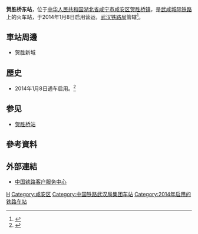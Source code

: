{{Infobox China railway station
|车站名称 =贺胜桥东站
|图片 = 
|图片介绍 = 
|车站名称拼音 =Heshengqiaodong
|英文名称=Heshengqiaodong Railway Station
|车站代码 = 21125<ref>{{cite web|url=http://hyfw.12306.cn/hyinfo/action/FwcszsAction_index?type=1|title=营业站服务信息查询|publisher=[[中国铁路客户服务中心|中国铁路客户服务中心]]|accessdate=2017-03-25|archive-date=2016-11-06|archive-url=https://web.archive.org/web/20161106075157/http://hyfw.12306.cn/hyinfo/action/FwcszsAction_index?type=1|dead-url=no}}</ref>
|电报码 = HLN
|拼音码 = HSD
|车站位置 = [[湖北省|湖北省]][[咸宁市|咸宁市]][[咸安区|咸安区]][[贺胜桥镇|贺胜桥镇]]
|归属 = [[武汉铁路局|武汉铁路局]]
|线路 = [[武咸城际铁路|武咸城际铁路]]
|车站等级 = 
|月台数目 = 2
|股道数目 = 4
|坐标 = {{coord|30|1|18.45|N|114|21|59.32|E|display=inline,title}}
}}
'''贺胜桥东站'''，位于[[中华人民共和国|中华人民共和国]][[湖北省|湖北省]][[咸宁市|咸宁市]][[咸安区|咸安区]][[贺胜桥镇|贺胜桥镇]]，是[[武咸城际铁路|武咸城际铁路]]上的火车站，于2014年1月8日启用营运，[[武汉铁路局|武汉铁路局]]管辖<ref>{{cite news|url = http://news.xinmin.cn/shehui/2013/12/27/23083245.html|title = 武咸城铁贺胜桥东站：“一站一成”机遇无限|work = 新民网|date = 2013-12-27|accessdate = 2016-11-03|archive-date = 2016-11-04|archive-url = https://web.archive.org/web/20161104043629/http://news.xinmin.cn/shehui/2013/12/27/23083245.html|dead-url = no}}</ref>。

==車站周邊==
*贺胜新城

==歷史==
* 2014年1月8日通车启用。<ref>{{cite news|url = http://news.sina.com.cn/o/2014-01-07/025929173483.shtml|title = 武咸城铁沿线车站明日全部开通|work = [[新浪网|新浪网]]|date = 2014-01-07|accessdate = 2016-11-03|archive-date = 2016-11-03|archive-url = https://web.archive.org/web/20161103235410/http://news.sina.com.cn/o/2014-01-07/025929173483.shtml|dead-url = no}}</ref>

==参见==
*[[贺胜桥站|贺胜桥站]]

==參考資料==
{{reflist}}

==外部連結==
* [http://www.12306.cn/mormhweb 中国铁路客户服务中心]{{Wayback|url=http://www.12306.cn/mormhweb |date=20161103232133 }}

{{China-rail-stub}}
{{武咸城际铁路}}
[[Category:咸宁市铁路车站|H]]
[[Category:咸安区|Category:咸安区]]
[[Category:中国铁路武汉局集团车站|Category:中国铁路武汉局集团车站]]
[[Category:2014年启用的铁路车站|Category:2014年启用的铁路车站]]